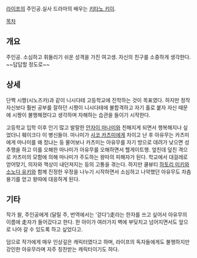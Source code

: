 [[라이프]]의 주인공.실사 드라마의 배우는 [[키타노 키이]].

[[목차]]
== 개요 ==
주인공. 소심하고 휘둘리기 쉬운 성격을 가진 여고생. 자신의 친구를 소중하게 생각한다. ~~답답할 정도로~~

== 상세 ==
단짝 시짱(시노즈카)과 같이 니시다테 고등학교에 진학하는 것이 목표였다. 하지만 정작 자신보다 훨씬 공부를 잘하던 시짱이 니시다테에 불합격하고 자기 홀로 붙자 자신 때문에 시짱이 불행해졌다고 생각하며 자해하는 습관을 들이기 시작한다. 

고등학교 입학 이후 인기 많고 발랄한 [[안자이 마나미]]와 친해지게 되면서 행복해지나 싶었더니 훼이크다 이 병신들아. 마나미가 [[사코 카츠미]]에게 차이고 난 후 아유무는 카츠미에게 마나미를 왜 찼냐는 둥 물어보나 카츠미는 아유무를 자기 방으로 데려가 낮으면 성추행을 하고 이를 오해한 마나미가 아유무를 오해하면서 헬게이트행. 엎친데 덮친 격으로 카츠미의 모함에 의해 마나미가 주도하는 왕따의 피해자가 된다. 학교에서 대걸레로 얻어맞기, 의자와 책상이 내던져지는 등의 고통을 겪는다. 하지만 쿨뷰티 [[하토리 미키]]와 [[소노다 유키]]와 함께 진정한 우정을 나누기 시작하면서 소심하고 나약했던 아유무도 차츰 용기를 얻고 왕따에 대응하게 된다. 

== 기타 ==
작가 왈, 주인공에게 (달릴 주, 번역에서는 '걷다')走라는 한자를 쓰고 싶어서 아유무의 이름에 走자가 들어갔다고 한다. 한 아이가 여러가지 벽에 부딪치고 넘어지면서도 앞으로 나아 갈 수 있도록 하고 싶었다고. 

덤으로 작가에게 매우 인상깊은 캐릭터였다고 하며, 라이프의 독자들에게도 불행하지만 강인한 아유무라며 자주 칭찬받는 캐릭터이기도 하다. 
